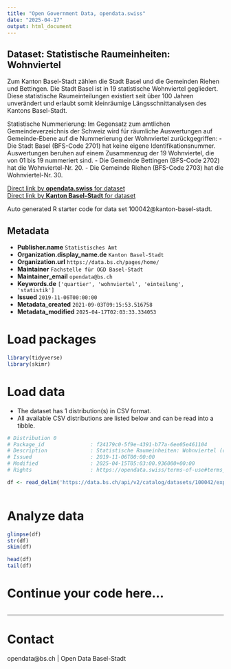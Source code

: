 ```yaml
---
title: "Open Government Data, opendata.swiss"
date: "2025-04-17"
output: html_document
---
```


## Dataset: Statistische Raumeinheiten: Wohnviertel

Zum Kanton Basel-Stadt zählen die Stadt Basel und die Gemeinden Riehen und Bettingen. Die Stadt Basel ist in 19 statistische Wohnviertel gegliedert. Diese statistische Raumeinteilungen existiert seit über 100 Jahren unverändert und erlaubt somit kleinräumige Längsschnittanalysen des Kantons Basel-Stadt.

Statistische Nummerierung:
Im Gegensatz zum amtlichen Gemeindeverzeichnis der Schweiz wird für räumliche Auswertungen auf Gemeinde-Ebene auf die Nummerierung der Wohnviertel zurückgegriffen:
- Die Stadt Basel (BFS-Code 2701) hat keine eigene Identifikationsnummer. Auswertungen beruhen auf einem Zusammenzug der 19 Wohnviertel, die von 01 bis 19 nummeriert sind.
- Die Gemeinde Bettingen (BFS-Code 2702) hat die Wohnviertel-Nr. 20.
- Die Gemeinde Riehen (BFS-Code 2703) hat die Wohnviertel-Nr. 30.

[Direct link by **opendata.swiss** for dataset](https://opendata.swiss/de/dataset/statistische-raumeinheiten-wohnviertel)<br>
[Direct link by **Kanton Basel-Stadt** for dataset](https://data.bs.ch/explore/dataset/100042/)

Auto generated R starter code for data set 100042@kanton-basel-stadt.

## Metadata

- **Publisher.name** `Statistisches Amt`
- **Organization.display_name.de** `Kanton Basel-Stadt`
- **Organization.url** `https://data.bs.ch/pages/home/`
- **Maintainer** `Fachstelle für OGD Basel-Stadt`
- **Maintainer_email** `opendata@bs.ch`
- **Keywords.de** `['quartier', 'wohnviertel', 'einteilung', 'statistik']`
- **Issued** `2019-11-06T00:00:00`
- **Metadata_created** `2021-09-03T09:15:53.516758`
- **Metadata_modified** `2025-04-17T02:03:33.334053`


# Load packages

```r

library(tidyverse)
library(skimr)

```

# Load data

-   The dataset has 1 distribution(s) in CSV format.
-   All available CSV distributions are listed below and can be read into a tibble.

```r

# Distribution 0
# Package_id               : f24179c0-5f9e-4391-b77a-6ee05e461104
# Description              : Statistische Raumeinheiten: Wohnviertel (csv)
# Issued                   : 2019-11-06T00:00:00
# Modified                 : 2025-04-15T05:03:00.936000+00:00
# Rights                   : https://opendata.swiss/terms-of-use#terms_by

df <- read_delim('https://data.bs.ch/api/v2/catalog/datasets/100042/exports/csv?use_labels=true')



```

# Analyze data

```r

glimpse(df)
str(df)
skim(df)

head(df)
tail(df)

```

# Continue your code here...

```r

```

------------------------------------------------------------------------

# Contact

opendata@bs.ch | Open Data Basel-Stadt
